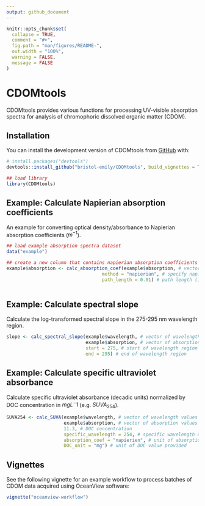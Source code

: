 ```yaml
---
output: github_document
---
```


<!-- README.md is generated from README.Rmd. Please edit that file -->

```r
knitr::opts_chunk$set(
  collapse = TRUE,
  comment = "#>",
  fig.path = "man/figures/README-",
  out.width = "100%",
  warning = FALSE,
  message = FALSE
)
```

# CDOMtools

CDOMtools provides various functions for processing UV-visible absorption spectra for analysis of chromophoric dissolved organic matter (CDOM).

## Installation

You can install the development version of CDOMtools from [GitHub](https://github.com/) with:

``` r
# install.packages("devtools")
devtools::install_github("bristol-emily/CDOMtools", build_vignettes = TRUE)

## load library
library(CDOMtools)

```

## Example: Calculate Napierian absorption coefficients

An example for converting optical density/absorbance to Napierian absorption coefficients ($m^{-1}$).

```r

## load example absorption spectra dataset
data("example")

## create a new column that contains napierian absorption coefficients
example$absorption <- calc_absorption_coef(example$absorption, # vector of absorbance values
                                   method = "napierian", # specify napierian or decadic units
                                   path_length = 0.01) # path length (i.e. cuvette diameter)
  
```

## Example: Calculate spectral slope

Calculate the log-transformed spectral slope in the 275-295 nm wavelength region.

```r

slope <- calc_spectral_slope(example$wavelength, # vector of wavelength values (nm)
                             example$absorption, # vector of absorption values (m^-1)
                             start = 275, # start of wavelength region
                             end = 295) # end of wavelength region

```

## Example: Calculate specific ultraviolet absorbance

Calculate specific ultraviolet absorbance (decadic units) normalized by DOC concentration in $mg L^-1$ (e.g. $SUVA_254$).

```r

SUVA254 <- calc_SUVA(example$wavelength, # vector of wavelength values (nm)
                     example$absorption, # vector of absorption values 
                     11.3, # DOC concentration
                     specific_wavelength = 254, # specific wavelength of interest 
                     absorption_coef = "napierien", # unit of absorption value provided
                     DOC_unit = "mg") # unit of DOC value provided

```

## Vignettes

See the following vignette for an example workflow to process batches of CDOM data acquired using OceanView software:

``` r
vignette("oceanview-workflow")
```

